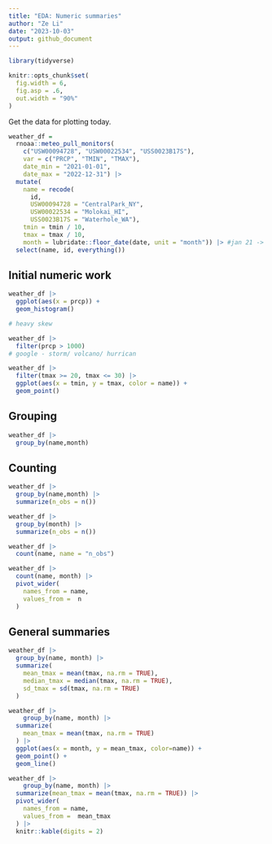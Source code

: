 ```yaml
---
title: "EDA: Numeric summaries"
author: "Ze Li"
date: "2023-10-03"
output: github_document
---
```


```r
library(tidyverse)

knitr::opts_chunk$set(
  fig.width = 6,
  fig.asp = .6,
  out.width = "90%"
)
```

Get the data for plotting today.

```r
weather_df = 
  rnoaa::meteo_pull_monitors(
    c("USW00094728", "USW00022534", "USS0023B17S"),
    var = c("PRCP", "TMIN", "TMAX"), 
    date_min = "2021-01-01",
    date_max = "2022-12-31") |>
  mutate(
    name = recode(
      id, 
      USW00094728 = "CentralPark_NY", 
      USW00022534 = "Molokai_HI",
      USS0023B17S = "Waterhole_WA"),
    tmin = tmin / 10,
    tmax = tmax / 10,
    month = lubridate::floor_date(date, unit = "month")) |> #jan 21 -> jan 1
  select(name, id, everything())
```



## Initial numeric work

```r
weather_df |>
  ggplot(aes(x = prcp)) +
  geom_histogram()

# heavy skew
```

```r
weather_df |>
  filter(prcp > 1000)
# google - storm/ volcano/ hurrican
```

```r
weather_df |>
  filter(tmax >= 20, tmax <= 30) |>
  ggplot(aes(x = tmin, y = tmax, color = name)) +
  geom_point()

```

## Grouping

```r
weather_df |>
  group_by(name,month)
```

## Counting

```r
weather_df |>
  group_by(name,month) |>
  summarize(n_obs = n())
```

```r
weather_df |>
  group_by(month) |>
  summarize(n_obs = n())
```

```r
weather_df |>
  count(name, name = "n_obs") 
```

```r
weather_df |>
  count(name, month) |>
  pivot_wider(
    names_from = name,
    values_from =  n
  )
```



## General summaries

```r
weather_df |>
  group_by(name, month) |>
  summarize(
    mean_tmax = mean(tmax, na.rm = TRUE),
    median_tmax = median(tmax, na.rm = TRUE),
    sd_tmax = sd(tmax, na.rm = TRUE)
  )
```

```r
weather_df |>
    group_by(name, month) |>
  summarize(
    mean_tmax = mean(tmax, na.rm = TRUE)
  ) |>
  ggplot(aes(x = month, y = mean_tmax, color=name)) +
  geom_point() +
  geom_line()
```

```r
weather_df |>
    group_by(name, month) |>
  summarize(mean_tmax = mean(tmax, na.rm = TRUE)) |>
  pivot_wider(
    names_from = name,
    values_from =  mean_tmax
  ) |>
  knitr::kable(digits = 2)
```

```r

```

